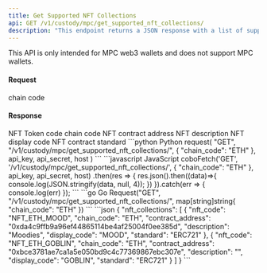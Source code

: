 ```yaml
---
title: Get Supported NFT Collections
api: GET /v1/custody/mpc/get_supported_nft_collections/
description: "This endpoint returns a JSON response with a list of supported NFT collections on the specified chain. The response includes the NFT code, chain code, contract address, description, display code, and standard for each supported collection."
---
```


<Note>This API is only intended for MPC web3 wallets and does not support MPC wallets.</Note>

#### Request
<ParamField query="chain_code" type="String" required>chain code</ParamField>

#### Response
<ResponseField name="nft_collections" type="object[ ]">
    <Expandable title="object">
        <ResponseField name="nft_code" type="String" >NFT Token code</ResponseField>
        <ResponseField name="chain_code" type="String" >chain code</ResponseField>
        <ResponseField name="contract_address" type="String" >NFT contract address</ResponseField>
        <ResponseField name="description" type="String" >NFT description</ResponseField>
        <ResponseField name="display_code" type="String" >NFT display code</ResponseField>
        <ResponseField name="standard" type="String" >NFT contract standard</ResponseField>
    </Expandable>
</ResponseField>

<RequestExample>
```python Python
request(
    "GET",
    "/v1/custody/mpc/get_supported_nft_collections/",
    {
        "chain_code": "ETH"
    },
    api_key, api_secret, host
)
```
```javascript JavaScript
coboFetch('GET', '/v1/custody/mpc/get_supported_nft_collections/', {
  "chain_code": "ETH"
}, api_key, api_secret, host)
    .then(res => {
        res.json().then((data)=>{
            console.log(JSON.stringify(data, null, 4));
        })
    }).catch(err => {
        console.log(err)
    });
```
```go Go
Request("GET", "/v1/custody/mpc/get_supported_nft_collections/", map[string]string{
 "chain_code": "ETH"
})
```
</RequestExample>

<ResponseExample>
```json
{
  "nft_collections": [
    {
      "nft_code": "NFT_ETH_MOOD",
      "chain_code": "ETH",
      "contract_address": "0xda4c9ffb9a96ef44865114be4af25004f0ee385d",
      "description": "Moodies",
      "display_code": "MOOD",
      "standard": "ERC721"
    },
    {
      "nft_code": "NFT_ETH_GOBLIN",
      "chain_code": "ETH",
      "contract_address": "0xbce3781ae7ca1a5e050bd9c4c77369867ebc307e",
      "description": "",
      "display_code": "GOBLIN",
      "standard": "ERC721"
    }
  ]
}
```
</ResponseExample>
